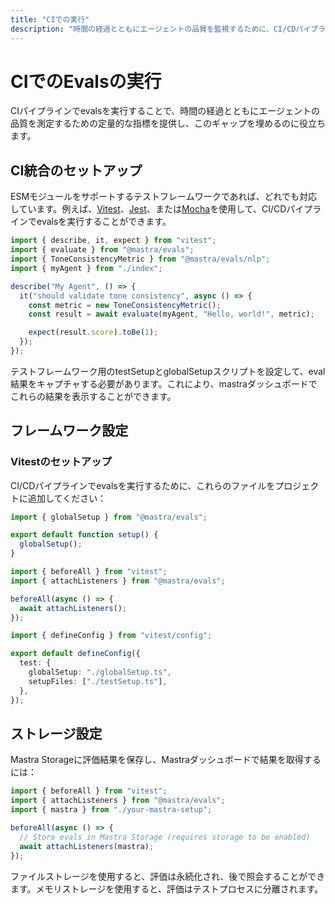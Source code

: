 ---
title: "CIでの実行"
description: "時間の経過とともにエージェントの品質を監視するために、CI/CDパイプラインでMastraの評価を実行する方法を学びましょう。"
---

# CIでのEvalsの実行

CIパイプラインでevalsを実行することで、時間の経過とともにエージェントの品質を測定するための定量的な指標を提供し、このギャップを埋めるのに役立ちます。

## CI統合のセットアップ

ESMモジュールをサポートするテストフレームワークであれば、どれでも対応しています。例えば、[Vitest](https://vitest.dev/)、[Jest](https://jestjs.io/)、または[Mocha](https://mochajs.org/)を使用して、CI/CDパイプラインでevalsを実行することができます。

```typescript copy showLineNumbers filename="src/mastra/agents/index.test.ts"
import { describe, it, expect } from "vitest";
import { evaluate } from "@mastra/evals";
import { ToneConsistencyMetric } from "@mastra/evals/nlp";
import { myAgent } from "./index";

describe("My Agent", () => {
  it("should validate tone consistency", async () => {
    const metric = new ToneConsistencyMetric();
    const result = await evaluate(myAgent, "Hello, world!", metric);

    expect(result.score).toBe(1);
  });
});
```

テストフレームワーク用のtestSetupとglobalSetupスクリプトを設定して、eval結果をキャプチャする必要があります。これにより、mastraダッシュボードでこれらの結果を表示することができます。

## フレームワーク設定

### Vitestのセットアップ

CI/CDパイプラインでevalsを実行するために、これらのファイルをプロジェクトに追加してください：

```typescript copy showLineNumbers filename="globalSetup.ts"
import { globalSetup } from "@mastra/evals";

export default function setup() {
  globalSetup();
}
```

```typescript copy showLineNumbers filename="testSetup.ts"
import { beforeAll } from "vitest";
import { attachListeners } from "@mastra/evals";

beforeAll(async () => {
  await attachListeners();
});
```

```typescript copy showLineNumbers filename="vitest.config.ts"
import { defineConfig } from "vitest/config";

export default defineConfig({
  test: {
    globalSetup: "./globalSetup.ts",
    setupFiles: ["./testSetup.ts"],
  },
});
```

## ストレージ設定

Mastra Storageに評価結果を保存し、Mastraダッシュボードで結果を取得するには：

```typescript copy showLineNumbers filename="testSetup.ts"
import { beforeAll } from "vitest";
import { attachListeners } from "@mastra/evals";
import { mastra } from "./your-mastra-setup";

beforeAll(async () => {
  // Store evals in Mastra Storage (requires storage to be enabled)
  await attachListeners(mastra);
});
```

ファイルストレージを使用すると、評価は永続化され、後で照会することができます。メモリストレージを使用すると、評価はテストプロセスに分離されます。
